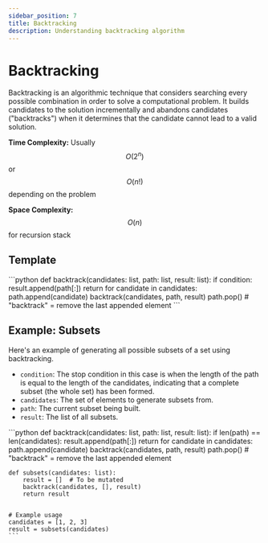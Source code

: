 ```yaml
---
sidebar_position: 7
title: Backtracking
description: Understanding backtracking algorithm
---
```



# Backtracking

Backtracking is an algorithmic technique that considers searching every possible combination in order to solve a computational problem. It builds candidates to the solution incrementally and abandons candidates ("backtracks") when it determines that the candidate cannot lead to a valid solution.

**Time Complexity:** Usually $$O(2^n)$$ or $$O(n!)$$ depending on the problem

**Space Complexity:** $$O(n)$$ for recursion stack

## Template

<Tabs>
  <TabItem value="py" label="Python">
    ```python
    def backtrack(candidates: list, path: list, result: list):
        if condition:
            result.append(path[:])
            return
        for candidate in candidates:
            path.append(candidate)
            backtrack(candidates, path, result)
            path.pop()  # "backtrack" = remove the last appended element
    ```
  </TabItem>
</Tabs>

## Example: Subsets

Here's an example of generating all possible subsets of a set using backtracking.
- `condition`: The stop condition in this case is when the length of the path is equal to the length of the candidates, indicating that a complete subset (the whole set) has been formed.
- `candidates`: The set of elements to generate subsets from.
- `path`: The current subset being built.
- `result`: The list of all subsets.

<Tabs>
  <TabItem value="py" label="Python">
    ```python
    def backtrack(candidates: list, path: list, result: list):
        if len(path) == len(candidates):
            result.append(path[:])
            return
        for candidate in candidates:
            path.append(candidate)
            backtrack(candidates, path, result)
            path.pop()  # "backtrack" = remove the last appended element


    def subsets(candidates: list):
        result = []  # To be mutated
        backtrack(candidates, [], result)
        return result


    # Example usage
    candidates = [1, 2, 3]
    result = subsets(candidates)
    ```
  </TabItem>
</Tabs>
